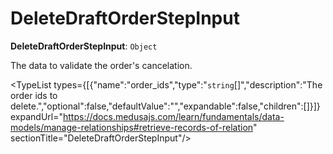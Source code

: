 
# DeleteDraftOrderStepInput

 **DeleteDraftOrderStepInput**: `Object`

The data to validate the order's cancelation.

<TypeList types={[{"name":"order_ids","type":"`string`[]","description":"The order ids to delete.","optional":false,"defaultValue":"","expandable":false,"children":[]}]} expandUrl="https://docs.medusajs.com/learn/fundamentals/data-models/manage-relationships#retrieve-records-of-relation" sectionTitle="DeleteDraftOrderStepInput"/>
